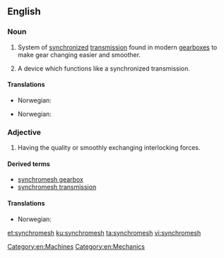 ==English==
{{wikipedia}}
===Noun===
{{en-noun|synchromeshes}}

# System of [[synchronized]] [[transmission]] found in modern [[gearbox|gearboxes]] to make gear changing easier and smoother.
# {{context|by extension|lang=en}} A device which functions like a synchronized transmission.

====Translations====
{{trans-top|system of synchronized transmission found in modern gearboxes}}
* Norwegian: {{t|no|synkrongir|n}}
{{trans-mid}}
{{trans-bottom}}

{{trans-top|a device which functions like a synchronized transmission}}
* Norwegian: {{t|no|synkronisering|c}}
{{trans-mid}}
{{trans-bottom}}

===Adjective===
{{en-adj|-}}

# Having the quality or smoothly exchanging interlocking forces.

====Derived terms====
* [[synchromesh gearbox]]
* [[synchromesh transmission]]

====Translations====
{{trans-top|a device which functions like a synchronized transmission}}
* Norwegian: {{t|no|synkronisert}}
{{trans-mid}}
{{trans-bottom}}

[[Category:en:Machines]]
[[Category:en:Mechanics]]

[[et:synchromesh]]
[[ku:synchromesh]]
[[ta:synchromesh]]
[[vi:synchromesh]]